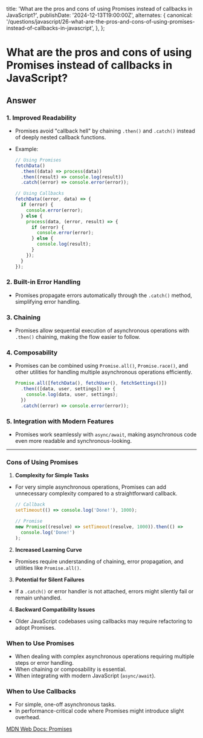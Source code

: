 
  title:
    'What are the pros and cons of using Promises instead of callbacks in JavaScript?',
  publishDate: '2024-12-13T19:00:00Z',
  alternates: {
    canonical:
      '/questions/javascript/26-what-are-the-pros-and-cons-of-using-promises-instead-of-callbacks-in-javascript',
  },
};

# What are the pros and cons of using Promises instead of callbacks in JavaScript?

## Answer

### 1. **Improved Readability**

- Promises avoid "callback hell" by chaining `.then()` and `.catch()` instead of deeply nested callback functions.
- Example:

  ```javascript
  // Using Promises
  fetchData()
    .then((data) => process(data))
    .then((result) => console.log(result))
    .catch((error) => console.error(error));

  // Using Callbacks
  fetchData((error, data) => {
    if (error) {
      console.error(error);
    } else {
      process(data, (error, result) => {
        if (error) {
          console.error(error);
        } else {
          console.log(result);
        }
      });
    }
  });
  ```

### 2. **Built-in Error Handling**

- Promises propagate errors automatically through the `.catch()` method, simplifying error handling.

### 3. **Chaining**

- Promises allow sequential execution of asynchronous operations with `.then()` chaining, making the flow easier to follow.

### 4. **Composability**

- Promises can be combined using `Promise.all()`, `Promise.race()`, and other utilities for handling multiple asynchronous operations efficiently.
  ```javascript
  Promise.all([fetchData(), fetchUser(), fetchSettings()])
    .then(([data, user, settings]) => {
      console.log(data, user, settings);
    })
    .catch((error) => console.error(error));
  ```

### 5. **Integration with Modern Features**

- Promises work seamlessly with `async/await`, making asynchronous code even more readable and synchronous-looking.

---

### **Cons of Using Promises**

1.  **Complexity for Simple Tasks**

- For very simple asynchronous operations, Promises can add unnecessary complexity compared to a straightforward callback.

  ```javascript
  // Callback
  setTimeout(() => console.log('Done!'), 1000);

  // Promise
  new Promise((resolve) => setTimeout(resolve, 1000)).then(() =>
    console.log('Done!')
  );
  ```

2.  **Increased Learning Curve**

- Promises require understanding of chaining, error propagation, and utilities like `Promise.all()`.

3.  **Potential for Silent Failures**

- If a `.catch()` or error handler is not attached, errors might silently fail or remain unhandled.

4.  **Backward Compatibility Issues**

- Older JavaScript codebases using callbacks may require refactoring to adopt Promises.

### **When to Use Promises**

- When dealing with complex asynchronous operations requiring multiple steps or error handling.
- When chaining or composability is essential.
- When integrating with modern JavaScript (`async/await`).

### **When to Use Callbacks**

- For simple, one-off asynchronous tasks.
- In performance-critical code where Promises might introduce slight overhead.

[MDN Web Docs: Promises](https://developer.mozilla.org/en-US/docs/Web/JavaScript/Reference/Global_Objects/Promise)

<GithubEdit link='/questions/javascript/26-what-are-the-pros-and-cons-of-using-promises-instead-of-callbacks-in-javascript/page.mdx' />
